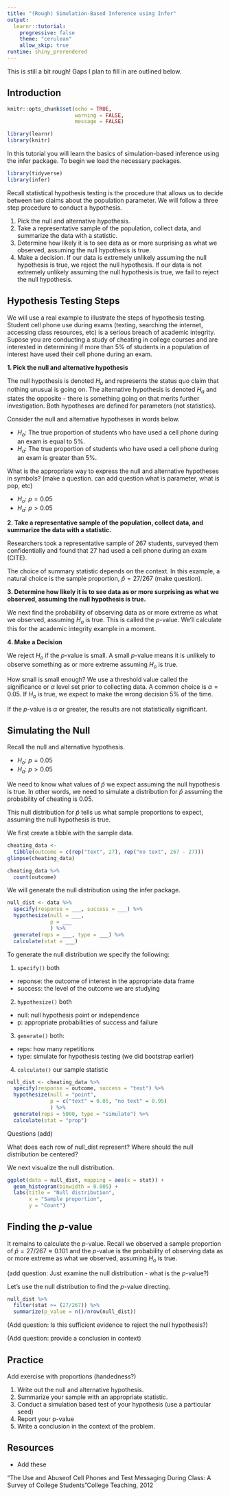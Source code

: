```yaml
---
title: "(Rough) Simulation-Based Inference using Infer"
output: 
  learnr::tutorial:
    progressive: false
    theme: "cerulean"
    allow_skip: true
runtime: shiny_prerendered
---
```


This is still a bit rough! Gaps I plan to fill in are outlined below.


## Introduction

```r
knitr::opts_chunk$set(echo = TRUE, 
                      warning = FALSE, 
                      message = FALSE)
```

```r
library(learnr)
library(knitr)
```

In this tutorial you will learn the basics of simulation-based inference using
the infer package. To begin we load the necessary packages.

```r
library(tidyverse)
library(infer)
```

Recall statistical hypothesis testing is the procedure that allows us to decide
between two claims about the population parameter. We will follow a three step
procedure to conduct a hypothesis.

1. Pick the null and alternative hypothesis.
2. Take a representative sample of the population, collect data, and summarize
the data with a statistic.
3. Determine how likely it is to see data as or more surprising as what we
observed, assuming the null hypothesis is true.
4. Make a decision. If our data is extremely unlikely assuming the null 
hypothesis is true, we reject the null hypothesis. If our data is not extremely 
unlikely assuming the null hypothesis is true, we fail to reject the null 
hypothesis.

## Hypothesis Testing Steps

We will use a real example to illustrate the steps of hypothesis testing. 
Student cell phone use during exams (texting, searching the internet, 
accessing class resources, etc) is a serious breach of academic integrity. 
Supose you are conducting a study of cheating in college courses and are 
interested in determining if more than 5\% of students in a population of 
interest have used their cell phone during an exam.

**1. Pick the null and alternative hypothesis**

The null hypothesis is denoted $H_o$ and represents the status quo claim that 
nothing unusual is going on. The alternative hypothesis is denoted $H_a$ and 
states the opposite - there is something going on that merits further 
investigation. Both hypotheses are defined for parameters (not statistics).

Consider the null and alternative hypotheses in words below.

- $H_o$: The true proportion of students who have used a cell phone during an 
exam is equal to 5\%.
- $H_a$: The true proportion of students who have used a cell phone during an 
exam is greater than 5\%.

What is the appropriate way to express the null and alternative hypotheses in 
symbols? (make a question. can add question what is parameter, what is pop, etc)

- $H_o$: $p = 0.05$
- $H_a$: $p > 0.05$

**2. Take a representative sample of the population, collect data, and summarize 
the data with a statistic.**

Researchers took a representative sample of 267 students, surveyed them 
confidentially and found that 27 had used a cell phone during an exam (CITE). 

The choice of summary statistic depends on the context. In this example, a 
natural choice is the sample proportion, $\hat{p} = 27 / 267$ (make question).

**3. Determine how likely it is to see data as or more surprising as what we 
observed, assuming the null hypothesis is true.**

We next find the probability of observing data as or more extreme as what we
observed, assuming $H_o$ is true. This is called the $p$-value. We'll calculate
this for the academic integrity example in a moment.

**4. Make a Decision**

We reject $H_o$ if the $p$-value is small. A small $p$-value means it is 
unlikely to observe something as or more extreme assuming $H_o$ is true.

How small is small enough? We use a threshold value called the significance or 
$\alpha$ level set prior to collecting data. A common choice is $\alpha = 0.05$. 
If $H_o$ is true, we expect to make the wrong decision 5\% of the time.

If the $p$-value is $\alpha$ or greater, the results are not statistically
significant.

## Simulating the Null

Recall the null and alternative hypothesis.

- $H_o$: $p = 0.05$
- $H_a$: $p > 0.05$

We need to know what values of $\hat{p}$ we expect assuming the null hypothesis 
is true. In other words, we need to simulate a distribution for $\hat{p}$ 
assuming the probability of cheating is $0.05$.

This null distribution for $\hat{p}$ tells us what sample proportions to expect, 
assuming the null hypothesis is true.

We first create a tibble with the sample data.

```r
cheating_data <- 
  tibble(outcome = c(rep("text", 27), rep("no text", 267 - 27)))
glimpse(cheating_data)

cheating_data %>%
  count(outcome)
```

We will generate the null distribution using the infer package.

```r
null_dist <- data %>%
  specify(response = ___, success = ___) %>% 
  hypothesize(null = ___, 
              p = ___ 
              ) %>% 
  generate(reps = ___, type = ___) %>% 
  calculate(stat = ___)
```

To generate the null distribution we specify the following:

1. `specify()` both
  - reponse: the outcome of interest in the appropriate data frame
  - success: the level of the outcome we are studying
2. `hypothesize()` both
  - null: null hypothesis point or independence
  - p: appropriate probabilities of success and failure
3. `generate()` both:
  - reps: how many repetitions
  - type: simulate for hypothesis testing (we did bootstrap earlier)
4. `calculate()` our sample statistic

```r
null_dist <- cheating_data %>%
  specify(response = outcome, success = "text") %>% 
  hypothesize(null = "point", 
              p = c("text" = 0.05, "no text" = 0.95) 
              ) %>% 
  generate(reps = 5000, type = "simulate") %>% 
  calculate(stat = "prop")
```

Questions (add)

What does each row of null_dist represent?
Where should the null distribution be centered?

We next visualize the null distribution.


```r
ggplot(data = null_dist, mapping = aes(x = stat)) +
  geom_histogram(binwidth = 0.005) +
  labs(title = "Null distribution",
       x = "Sample proportion",
       y = "Count")
```

## Finding the $p$-value

It remains to calculate the $p$-value. Recall we observed a sample proportion 
of $\hat{p} = 27 / 267 \approx 0.101$ and the $p$-value is the probability of
observing data as or more extreme as what we observed, assuming $H_o$ is true.

(add question: Just examine the null distribution - what is the $p$-value?)

Let's use the null distribution to find the $p$-value directing.

```r
null_dist %>%
  filter(stat >= (27/267)) %>%
  summarize(p_value = n()/nrow(null_dist))
```

(Add question: Is this sufficient evidence to reject the null hypothesis?)

(Add question: provide a conclusion in context)

## Practice

Add exercise with proportions (handedness?)

1. Write out the null and alternative hypothesis.
2. Summarize your sample with an appropriate statistic.
3. Conduct a simulation based test of your hypothesis (use a particular seed)
4. Report your p-value
5. Write a conclusion in the context of the problem.


## Resources

- Add these

“The Use and Abuseof Cell Phones and Test Messaging During Class:  A Survey of
College Students”College Teaching, 2012
